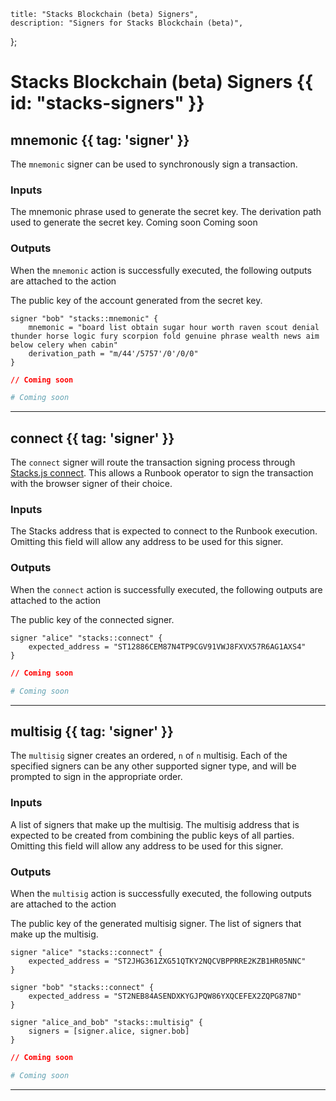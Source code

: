     title: "Stacks Blockchain (beta) Signers",
    description: "Signers for Stacks Blockchain (beta)",
};

# Stacks Blockchain (beta) Signers {{ id: "stacks-signers" }}



## mnemonic {{ tag: 'signer' }}

The `mnemonic` signer can be used to synchronously sign a transaction.

### Inputs

<Properties>


  <Property name="mnemonic" type="">
    The mnemonic phrase used to generate the secret key.
  </Property>


  <Property name="derivation_path" type="">
    The derivation path used to generate the secret key.
  </Property>


  <Property name="is_encrypted" type="">
    Coming soon
  </Property>


  <Property name="password" type="">
    Coming soon
  </Property>


</Properties>

### Outputs

<Note>

When the `mnemonic` action is successfully executed, the following outputs are attached to the action

</Note>

<Properties>


  <Property name="public_key">
    The public key of the account generated from the secret key.
  </Property>


</Properties>

<CodeGroup title="Example using mnemonic">


```hcl {{ title: 'main.tx' }}
signer "bob" "stacks::mnemonic" {
    mnemonic = "board list obtain sugar hour worth raven scout denial thunder horse logic fury scorpion fold genuine phrase wealth news aim below celery when cabin"
    derivation_path = "m/44'/5757'/0'/0/0"
}

```


```json {{ title: 'main.json' }}
// Coming soon
```

```yaml {{ title: 'main.yaml' }}
# Coming soon
```

</CodeGroup>

---


## connect {{ tag: 'signer' }}

The `connect` signer will route the transaction signing process through [Stacks.js connect](https://www.hiro.so/stacks-js).
This allows a Runbook operator to sign the transaction with the browser signer of their choice.

### Inputs

<Properties>


  <Property name="expected_address" type="">
    The Stacks address that is expected to connect to the Runbook execution. Omitting this field will allow any address to be used for this signer.
  </Property>


</Properties>

### Outputs

<Note>

When the `connect` action is successfully executed, the following outputs are attached to the action

</Note>

<Properties>


  <Property name="public_key">
    The public key of the connected signer.
  </Property>


</Properties>

<CodeGroup title="Example using connect">


```hcl {{ title: 'main.tx' }}
signer "alice" "stacks::connect" {
    expected_address = "ST12886CEM87N4TP9CGV91VWJ8FXVX57R6AG1AXS4"
}

```


```json {{ title: 'main.json' }}
// Coming soon
```

```yaml {{ title: 'main.yaml' }}
# Coming soon
```

</CodeGroup>

---


## multisig {{ tag: 'signer' }}

The `multisig` signer creates an ordered, `n` of `n` multisig.
Each of the specified signers can be any other supported signer type, and will be prompted to sign in the appropriate order.

### Inputs

<Properties>


  <Property name="signers" type="">
    A list of signers that make up the multisig.
  </Property>


  <Property name="expected_address" type="">
    The multisig address that is expected to be created from combining the public keys of all parties. Omitting this field will allow any address to be used for this signer.
  </Property>


</Properties>

### Outputs

<Note>

When the `multisig` action is successfully executed, the following outputs are attached to the action

</Note>

<Properties>


  <Property name="public_key">
    The public key of the generated multisig signer.
  </Property>


  <Property name="signers">
    The list of signers that make up the multisig.
  </Property>


</Properties>

<CodeGroup title="Example using multisig">


```hcl {{ title: 'main.tx' }}
signer "alice" "stacks::connect" {
    expected_address = "ST2JHG361ZXG51QTKY2NQCVBPPRRE2KZB1HR05NNC"
}

signer "bob" "stacks::connect" {
    expected_address = "ST2NEB84ASENDXKYGJPQW86YXQCEFEX2ZQPG87ND"
}

signer "alice_and_bob" "stacks::multisig" {
    signers = [signer.alice, signer.bob]
}

```


```json {{ title: 'main.json' }}
// Coming soon
```

```yaml {{ title: 'main.yaml' }}
# Coming soon
```

</CodeGroup>

---

